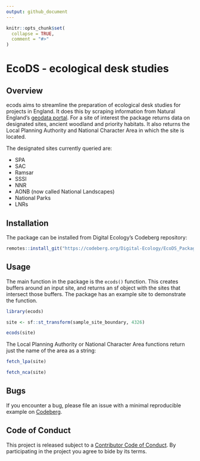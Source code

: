 ```yaml
---
output: github_document
---
```


<!-- README.md is generated from README.Rmd. Please edit that file -->

```r
knitr::opts_chunk$set(
  collapse = TRUE,
  comment = "#>"
)
```

# EcoDS - ecological desk studies

<!-- badges: start -->
<!-- badges: end -->

## Overview
ecods aims to streamline the preparation of ecological desk studies for projects in England. It does this by scraping information from Natural England's [geodata portal](https://naturalengland-defra.opendata.arcgis.com/). For a site of interest the package returns data on designated sites, ancient woodland and priority habitats. It also returns the Local Planning Authority and National Character Area in which the site is located.

The designated sites currently queried are:

- SPA
- SAC
- Ramsar
- SSSI
- NNR
- AONB (now called National Landscapes)
- National Parks
- LNRs

## Installation
The package can be installed from Digital Ecology's Codeberg repository:
```r
remotes::install_git("https://codeberg.org/Digital-Ecology/EcoDS_Package.git")
```

## Usage

The main function in the package is the `ecods()` function. This creates buffers around an input site, and returns an sf object with the sites that intersect those buffers. The package has an example site to demonstrate the function.
```r
library(ecods)

site <- sf::st_transform(sample_site_boundary, 4326)

ecods(site)
```

The Local Planning Authority or National Character Area functions return just the name of the area as a string:
```r
fetch_lpa(site)

fetch_nca(site)
```

## Bugs
If you encounter a bug, please file an issue with a minimal reproducible example on [Codeberg](https://codeberg.org/Digital-Ecology/EcoDS_Package/issues).

## Code of Conduct
This project is released subject to a [Contributor Code of Conduct](https://www.contributor-covenant.org/version/2/1/code_of_conduct/). By participating in the project you agree to bide by its terms.
